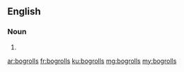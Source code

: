 ==English==

===Noun===
{{head|en}}

# {{plural of|bogroll}}

[[ar:bogrolls]]
[[fr:bogrolls]]
[[ku:bogrolls]]
[[mg:bogrolls]]
[[my:bogrolls]]